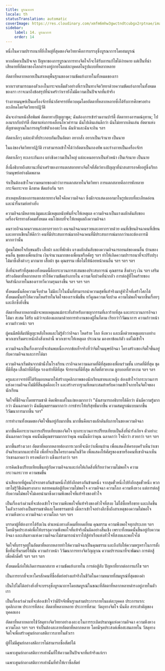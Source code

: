 ```yaml
---
title: บูรณาการ
locale: th
statusTranslation: automatic
coverImage: https://res.cloudinary.com/xmfm6mhw3gwctndtcubgx2rptnae/image/upload/v1740337243/small_cover_educacion_fundamental_a051170f1c.webp
sidebar:
    label: 14. บูรณาการ
    order: 14
---
```

หนึ่งในความปรารถนาที่ยิ่งใหญ่ที่สุดของจิตวิทยาคือการบรรลุซึ่งบูรณาการโดยสมบูรณ์

หากอัตตาเป็นปัจเจก ปัญหาของการบูรณาการทางจิตใจก็จะได้รับการแก้ไขได้ง่ายดาย แต่เป็นที่น่าเสียดายที่อัตตาของโลกดำรงอยู่ภายในแต่ละบุคคลในรูปแบบที่หลากหลาย

อัตตาที่หลากหลายเป็นสาเหตุพื้นฐานของความขัดแย้งภายในทั้งหมดของเรา

หากเราสามารถมองตัวเองในกระจกเต็มตัวอย่างที่เราเป็นทางจิตวิทยาด้วยความขัดแย้งภายในทั้งหมดของเรา เราจะมาถึงข้อสรุปที่น่าเศร้าว่าเรายังไม่มีความเป็นปัจเจกที่แท้จริง

ร่างกายมนุษย์เป็นเครื่องจักรที่น่าอัศจรรย์ที่ควบคุมโดยอัตตาที่หลากหลายซึ่งได้รับการศึกษาอย่างละเอียดโดยจิตวิทยาปฏิวัติ

ฉันจะอ่านหนังสือพิมพ์ อัตตาทางปัญญาพูด; ฉันต้องการเข้าร่วมงานปาร์ตี้ อัตตาทางอารมณ์อุทาน; ไปลงนรกกับปาร์ตี้ อัตตาแห่งการเคลื่อนไหวคำราม ฉันไปเดินเล่นดีกว่า ฉันไม่อยากเดินเล่น อัตตาแห่งสัญชาตญาณในการอนุรักษ์ตัวเองตะโกน ฉันหิวและฉันจะกิน ฯลฯ

อัตตาเล็กๆ แต่ละตัวที่ประกอบกันเป็นอัตตา อยากสั่ง อยากเป็นเจ้านาย เป็นนาย

ในแง่ของจิตวิทยาปฏิวัติ เราสามารถเข้าใจได้ว่าอัตตาเป็นกองทัพ และร่างกายเป็นเครื่องจักร

อัตตาเล็กๆ ทะเลาะกันเอง แย่งชิงความเป็นใหญ่ แต่ละคนอยากเป็นหัวหน้า เป็นเจ้านาย เป็นนาย

สิ่งนี้อธิบายถึงสถานะที่น่าเศร้าของการแตกสลายทางจิตใจที่สัตว์ทางปัญญาที่น่าสงสารอาศัยอยู่ซึ่งเรียกว่ามนุษย์อย่างผิดพลาด

จำเป็นต้องเข้าใจความหมายของคำว่าการแตกสลายในจิตวิทยา การแตกสลายคือการพังทลาย กระจัดกระจาย ฉีกขาด ขัดแย้งกัน ฯลฯ

สาเหตุหลักของการแตกสลายทางจิตใจคือความอิจฉา ซึ่งมักจะแสดงออกมาในรูปแบบที่ละเอียดอ่อนและน่ารื่นรมย์อย่างยิ่ง

ความอิจฉามีหลายแง่มุมและมีเหตุผลนับพันที่จะให้เหตุผล ความอิจฉาเป็นแรงผลักดันลับของเครื่องจักรทางสังคมทั้งหมด คนโง่ชอบที่จะให้เหตุผลถึงความอิจฉา

คนรวยอิจฉาคนรวยและอยากรวยกว่า คนจนอิจฉาคนรวยและอยากรวยด้วย คนที่เขียนอิจฉาคนที่เขียนและอยากเขียนให้ดีกว่า คนที่มีประสบการณ์มากอิจฉาคนที่มีประสบการณ์มากกว่าและต้องการมีมากกว่านั้น

ผู้คนไม่พอใจกับขนมปัง เสื้อผ้า และที่พักพิง แรงผลักดันลับของความอิจฉารถยนต์ของคนอื่น บ้านของคนอื่น ชุดของเพื่อนบ้าน เงินจำนวนมากของเพื่อนหรือศัตรู ฯลฯ ทำให้เกิดความปรารถนาที่จะปรับปรุง ได้มาซึ่งสิ่งต่างๆ มากมาย เสื้อผ้า ชุด คุณธรรม เพื่อไม่ให้น้อยหน้าคนอื่น ฯลฯ ฯลฯ ฯลฯ

สิ่งที่น่าเศร้าที่สุดของทั้งหมดนี้คือกระบวนการสะสมของประสบการณ์ คุณธรรม สิ่งต่างๆ เงิน ฯลฯ เสริมสร้างอัตตาที่หลากหลาย ทำให้ความขัดแย้งภายใน ความเจ็บปวดที่น่ากลัว การต่อสู้ที่โหดร้ายของจิตสำนึกภายในของเราทวีความรุนแรงขึ้น ฯลฯ ฯลฯ ฯลฯ

ทั้งหมดนั้นคือความเจ็บปวด ไม่มีอะไรในนั้นที่สามารถนำความสุขที่แท้จริงมาสู่หัวใจที่เศร้าโศกได้ ทั้งหมดนั้นทำให้ความโหดร้ายในจิตใจของเราเพิ่มขึ้น ทวีคูณความเจ็บปวด ความไม่พอใจมากขึ้นเรื่อยๆ และลึกซึ้งยิ่งขึ้น

อัตตาที่หลากหลายมักจะพบเหตุผลแม้กระทั่งสำหรับอาชญากรรมที่เลวร้ายที่สุด และกระบวนการอิจฉา ได้มา สะสม ได้รับ แม้ว่าจะต้องแลกมาด้วยการทำงานของผู้อื่นก็ตาม เรียกว่าวิวัฒนาการ ความก้าวหน้า ความก้าวหน้า ฯลฯ

ผู้คนมีสติสัมปชัญญะหลับใหลและไม่รู้ตัวว่าอิจฉา โหดร้าย โลภ หึงหวง และเมื่อด้วยเหตุผลบางอย่างพวกเขาเริ่มตระหนักถึงสิ่งเหล่านี้ พวกเขาจะให้เหตุผล ประณาม มองหาข้อแก้ตัว แต่ไม่เข้าใจ

ความอิจฉาเป็นเรื่องยากที่จะค้นพบเนื่องจากข้อเท็จจริงที่ว่าจิตใจมนุษย์อิจฉา โครงสร้างของจิตใจขึ้นอยู่กับความอิจฉาและการได้มา

ความอิจฉาเริ่มต้นจากม้านั่งในโรงเรียน เราอิจฉาความฉลาดที่ดีที่สุดของเพื่อนร่วมชั้น เกรดที่ดีที่สุด ชุดที่ดีที่สุด เสื้อผ้าที่ดีที่สุด รองเท้าที่ดีที่สุด จักรยานที่ดีที่สุด สเก็ตที่สวยงาม ลูกบอลที่สวยงาม ฯลฯ ฯลฯ

ครูและอาจารย์ที่ได้รับมอบหมายให้สร้างบุคลิกภาพของนักเรียนชายและหญิง ต้องเข้าใจว่ากระบวนการแห่งความอิจฉาไม่มีที่สิ้นสุดคืออะไร และสร้างรากฐานที่เหมาะสมสำหรับความเข้าใจภายในจิตใจของนักเรียน

จิตใจที่ขี้อิจฉาโดยธรรมชาติ คิดเพียงแต่ในแง่ของมากกว่า "ฉันสามารถอธิบายได้ดีกว่า ฉันมีความรู้มากกว่า ฉันฉลาดกว่า ฉันมีคุณธรรมมากกว่า การชำระให้บริสุทธิ์มากขึ้น ความสมบูรณ์แบบมากขึ้น วิวัฒนาการมากขึ้น ฯลฯ"

การทำงานทั้งหมดของจิตใจขึ้นอยู่กับมากขึ้น มากขึ้นคือแรงผลักดันลับภายในของความอิจฉา

มากขึ้นคือกระบวนการเปรียบเทียบของจิตใจ ทุกกระบวนการเปรียบเทียบเป็นสิ่งที่น่ารังเกียจ ตัวอย่าง: ฉันฉลาดกว่าคุณ คนนั้นมีคุณธรรมมากกว่าคุณ คนนั้นดีกว่าคุณ ฉลาดกว่า ใจดีกว่า สวยกว่า ฯลฯ ฯลฯ

มากขึ้นสร้างเวลา อัตตาที่หลากหลายต้องการเวลาที่จะดีกว่าเพื่อนบ้าน เพื่อแสดงให้ครอบครัวเห็นว่าเขาอัจฉริยะมากและทำได้ เพื่อที่จะเป็นใครบางคนในชีวิต เพื่อแสดงให้ศัตรูของเขาหรือคนที่เขาอิจฉาเห็นว่าเขาฉลาดกว่า ทรงพลังกว่า แข็งแกร่งกว่า ฯลฯ

การคิดเชิงเปรียบเทียบขึ้นอยู่กับความอิจฉาและก่อให้เกิดสิ่งที่เรียกว่าความไม่พอใจ ความกระวนกระวาย ความขมขื่น

น่าเสียดายที่ผู้คนไปจากตรงกันข้ามหนึ่งไปยังอีกตรงกันข้ามหนึ่ง จากสุดขั้วหนึ่งไปยังอีกสุดขั้วหนึ่ง พวกเขาไม่รู้วิธีเดินตรงกลาง หลายคนต่อสู้กับความไม่พอใจ ความอิจฉา ความโลภ ความหึงหวง แต่การต่อสู้กับความไม่พอใจไม่เคยนำมาซึ่งความพึงพอใจที่แท้จริงของหัวใจ

เป็นเรื่องเร่งด่วนที่จะต้องเข้าใจว่าความพึงพอใจที่แท้จริงของหัวใจที่สงบ ไม่ได้ซื้อหรือขาย และเกิดขึ้นในตัวเราอย่างเป็นธรรมชาติและโดยธรรมชาติ เมื่อเราเข้าใจอย่างลึกซึ้งถึงสาเหตุของความไม่พอใจ ความหึงหวง ความอิจฉา ความโลภ ฯลฯ ฯลฯ

บรรดาผู้ที่ต้องการได้รับเงิน ตำแหน่งทางสังคมที่ยอดเยี่ยม คุณธรรม ความพึงพอใจทุกประเภท ฯลฯ โดยมีจุดประสงค์เพื่อให้บรรลุความพึงพอใจที่แท้จริงนั้นผิดอย่างสิ้นเชิง เพราะทั้งหมดนั้นขึ้นอยู่กับความอิจฉา และเส้นทางแห่งความอิจฉาไม่สามารถนำเราไปสู่ท่าเรือแห่งหัวใจที่สงบและพอใจได้

จิตใจที่บรรจุอยู่ในอัตตาที่หลากหลายทำให้ความอิจฉาเป็นคุณธรรม และถึงกับให้ความหรูหราในการตั้งชื่อที่น่ารื่นรมย์ให้มัน ความก้าวหน้า วิวัฒนาการทางจิตวิญญาณ ความปรารถนาที่จะพัฒนา การต่อสู้เพื่อศักดิ์ศรี ฯลฯ ฯลฯ ฯลฯ

ทั้งหมดนี้ก่อให้เกิดการแตกสลาย ความขัดแย้งภายใน การต่อสู้ลับ ปัญหาที่ยากต่อการแก้ไข ฯลฯ

เป็นการยากที่จะหาใครสักคนที่ซื่อสัตย์อย่างแท้จริงในชีวิตในความหมายที่สมบูรณ์ที่สุดของคำ

เป็นไปไม่ได้อย่างยิ่งที่จะบรรลุซึ่งบูรณาการโดยสมบูรณ์ในขณะที่อัตตาที่หลากหลายดำรงอยู่ภายในตัวเรา

เป็นเรื่องเร่งด่วนที่จะต้องเข้าใจว่ามีปัจจัยพื้นฐานสามประการภายในแต่ละบุคคล ประการแรก: บุคลิกภาพ ประการที่สอง: อัตตาที่หลากหลาย ประการที่สาม: วัตถุทางจิตใจ นั่นคือ สาระสำคัญของบุคคลเอง

อัตตาที่หลากหลายใช้วัสดุทางจิตวิทยาอย่างเงอะงะในการระเบิดปรมาณูแห่งความอิจฉา ความหึงหวง ความโลภ ฯลฯ ฯลฯ จำเป็นต้องละลายอัตตาที่หลากหลาย โดยมีจุดประสงค์เพื่อสะสมภายใน วัสดุทางจิตใจเพื่อสร้างศูนย์กลางสติถาวรภายในตัวเรา

ผู้ที่ไม่มีศูนย์กลางสติถาวรไม่สามารถซื่อสัตย์ได้

เฉพาะศูนย์กลางสติถาวรเท่านั้นที่ให้ความเป็นปัจเจกที่แท้จริงแก่เรา

เฉพาะศูนย์กลางสติถาวรเท่านั้นที่ทำให้เราซื่อสัตย์

